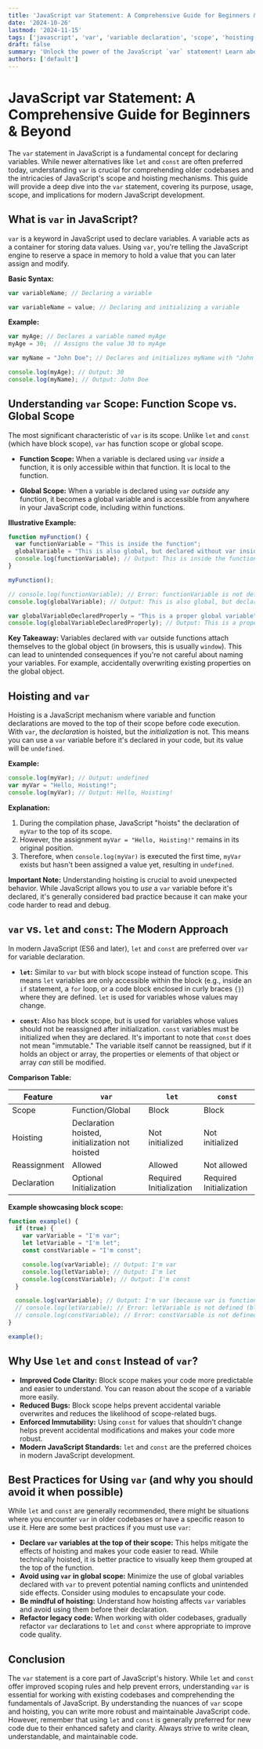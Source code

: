 ```yaml
---
title: 'JavaScript var Statement: A Comprehensive Guide for Beginners & Beyond'
date: '2024-10-26'
lastmod: '2024-11-15'
tags: ['javascript', 'var', 'variable declaration', 'scope', 'hoisting', 'js basics', 'coding tutorial']
draft: false
summary: 'Unlock the power of the JavaScript `var` statement! Learn about variable declaration, scope, hoisting, and best practices with practical code examples. This comprehensive guide is perfect for beginners and experienced developers alike.'
authors: ['default']
---
```


# JavaScript var Statement: A Comprehensive Guide for Beginners & Beyond

The `var` statement in JavaScript is a fundamental concept for declaring variables. While newer alternatives like `let` and `const` are often preferred today, understanding `var` is crucial for comprehending older codebases and the intricacies of JavaScript's scope and hoisting mechanisms.  This guide will provide a deep dive into the `var` statement, covering its purpose, usage, scope, and implications for modern JavaScript development.

## What is `var` in JavaScript?

`var` is a keyword in JavaScript used to declare variables. A variable acts as a container for storing data values.  Using `var`, you're telling the JavaScript engine to reserve a space in memory to hold a value that you can later assign and modify.

**Basic Syntax:**

```javascript
var variableName; // Declaring a variable

var variableName = value; // Declaring and initializing a variable
```

**Example:**

```javascript
var myAge; // Declares a variable named myAge
myAge = 30;  // Assigns the value 30 to myAge

var myName = "John Doe"; // Declares and initializes myName with "John Doe"

console.log(myAge); // Output: 30
console.log(myName); // Output: John Doe
```

## Understanding `var` Scope: Function Scope vs. Global Scope

The most significant characteristic of `var` is its scope.  Unlike `let` and `const` (which have block scope), `var` has function scope or global scope.

*   **Function Scope:**  When a variable is declared using `var` *inside* a function, it is only accessible within that function.  It is local to the function.

*   **Global Scope:** When a variable is declared using `var` *outside* any function, it becomes a global variable and is accessible from anywhere in your JavaScript code, including within functions.

**Illustrative Example:**

```javascript
function myFunction() {
  var functionVariable = "This is inside the function";
  globalVariable = "This is also global, but declared without var inside a function."; // Implicitly declared as global
  console.log(functionVariable); // Output: This is inside the function
}

myFunction();

// console.log(functionVariable); // Error: functionVariable is not defined (outside the function)
console.log(globalVariable); // Output: This is also global, but declared without var inside a function.

var globalVariableDeclaredProperly = "This is a proper global variable";
console.log(globalVariableDeclaredProperly); // Output: This is a proper global variable

```

**Key Takeaway:** Variables declared with `var` outside functions attach themselves to the global object (in browsers, this is usually `window`). This can lead to unintended consequences if you're not careful about naming your variables.  For example, accidentally overwriting existing properties on the global object.

## Hoisting and `var`

Hoisting is a JavaScript mechanism where variable and function declarations are moved to the top of their scope before code execution.  With `var`, the *declaration* is hoisted, but the *initialization* is not. This means you can use a `var` variable before it's declared in your code, but its value will be `undefined`.

**Example:**

```javascript
console.log(myVar); // Output: undefined
var myVar = "Hello, Hoisting!";
console.log(myVar); // Output: Hello, Hoisting!
```

**Explanation:**

1.  During the compilation phase, JavaScript "hoists" the declaration of `myVar` to the top of its scope.
2.  However, the assignment `myVar = "Hello, Hoisting!"` remains in its original position.
3.  Therefore, when `console.log(myVar)` is executed the first time, `myVar` exists but hasn't been assigned a value yet, resulting in `undefined`.

**Important Note:** Understanding hoisting is crucial to avoid unexpected behavior.  While JavaScript allows you to *use* a `var` variable before it's declared, it's generally considered bad practice because it can make your code harder to read and debug.

## `var` vs. `let` and `const`: The Modern Approach

In modern JavaScript (ES6 and later), `let` and `const` are preferred over `var` for variable declaration.

*   **`let`:** Similar to `var` but with block scope instead of function scope. This means `let` variables are only accessible within the block (e.g., inside an `if` statement, a `for` loop, or a code block enclosed in curly braces `{}`) where they are defined. `let` is used for variables whose values may change.

*   **`const`:** Also has block scope, but is used for variables whose values should not be reassigned after initialization. `const` variables must be initialized when they are declared.  It's important to note that `const` does not mean "immutable." The variable itself cannot be reassigned, but if it holds an object or array, the properties or elements of that object or array *can* still be modified.

**Comparison Table:**

| Feature        | `var`        | `let`        | `const`       |
|----------------|-------------|-------------|-------------|
| Scope          | Function/Global | Block        | Block        |
| Hoisting       | Declaration hoisted, initialization not hoisted | Not initialized  | Not initialized  |
| Reassignment   | Allowed      | Allowed      | Not allowed   |
| Declaration   | Optional Initialization | Required Initialization | Required Initialization |

**Example showcasing block scope:**

```javascript
function example() {
  if (true) {
    var varVariable = "I'm var";
    let letVariable = "I'm let";
    const constVariable = "I'm const";

    console.log(varVariable); // Output: I'm var
    console.log(letVariable); // Output: I'm let
    console.log(constVariable); // Output: I'm const
  }

  console.log(varVariable); // Output: I'm var (because var is function-scoped)
  // console.log(letVariable); // Error: letVariable is not defined (block-scoped)
  // console.log(constVariable); // Error: constVariable is not defined (block-scoped)
}

example();
```

## Why Use `let` and `const` Instead of `var`?

*   **Improved Code Clarity:** Block scope makes your code more predictable and easier to understand. You can reason about the scope of a variable more easily.
*   **Reduced Bugs:**  Block scope helps prevent accidental variable overwrites and reduces the likelihood of scope-related bugs.
*   **Enforced Immutability:**  Using `const` for values that shouldn't change helps prevent accidental modifications and makes your code more robust.
*   **Modern JavaScript Standards:** `let` and `const` are the preferred choices in modern JavaScript development.

## Best Practices for Using `var` (and why you should avoid it when possible)

While `let` and `const` are generally recommended, there might be situations where you encounter `var` in older codebases or have a specific reason to use it. Here are some best practices if you must use `var`:

*   **Declare `var` variables at the top of their scope:**  This helps mitigate the effects of hoisting and makes your code easier to read.  While technically hoisted, it is better practice to visually keep them grouped at the top of the function.
*   **Avoid using `var` in global scope:** Minimize the use of global variables declared with `var` to prevent potential naming conflicts and unintended side effects. Consider using modules to encapsulate your code.
*   **Be mindful of hoisting:** Understand how hoisting affects `var` variables and avoid using them before their declaration.
*   **Refactor legacy code:** When working with older codebases, gradually refactor `var` declarations to `let` and `const` where appropriate to improve code quality.

## Conclusion

The `var` statement is a core part of JavaScript's history. While `let` and `const` offer improved scoping rules and help prevent errors, understanding `var` is essential for working with existing codebases and comprehending the fundamentals of JavaScript. By understanding the nuances of `var` scope and hoisting, you can write more robust and maintainable JavaScript code. However, remember that using `let` and `const` is generally preferred for new code due to their enhanced safety and clarity. Always strive to write clean, understandable, and maintainable code.